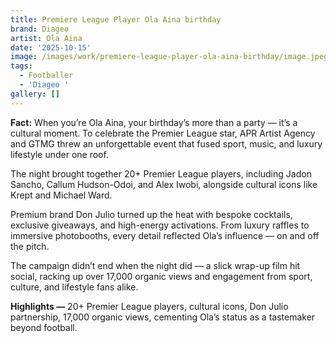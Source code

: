 ```yaml
---
title: Premiere League Player Ola Aina birthday
brand: Diageo
artist: Ola Aina
date: '2025-10-15'
image: /images/work/premiere-league-player-ola-aina-birthday/image.jpeg
tags:
  - Footballer
  - 'Diageo '
gallery: []
---
```

**Fact:** When you’re Ola Aina, your birthday’s more than a party — it’s a cultural moment. To celebrate the Premier League star, APR Artist Agency and GTMG threw an unforgettable event that fused sport, music, and luxury lifestyle under one roof.

The night brought together 20+ Premier League players, including Jadon Sancho, Callum Hudson-Odoi, and Alex Iwobi, alongside cultural icons like Krept and Michael Ward.

Premium brand Don Julio turned up the heat with bespoke cocktails, exclusive giveaways, and high-energy activations. From luxury raffles to immersive photobooths, every detail reflected Ola’s influence — on and off the pitch.

The campaign didn’t end when the night did — a slick wrap-up film hit social, racking up over 17,000 organic views and engagement from sport, culture, and lifestyle fans alike.

**Highlights —** 20+ Premier League players, cultural icons, Don Julio partnership, 17,000 organic views, cementing Ola’s status as a tastemaker beyond football.
